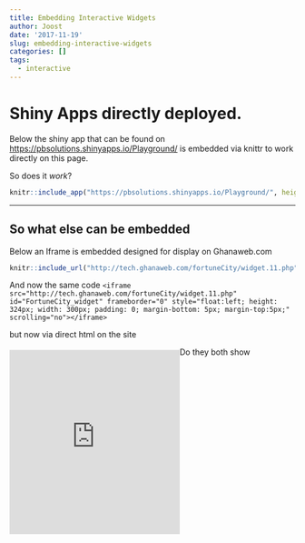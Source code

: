 ```yaml
---
title: Embedding Interactive Widgets
author: Joost
date: '2017-11-19'
slug: embedding-interactive-widgets
categories: []
tags:
  - interactive
---
```

# Shiny Apps directly deployed.

Below the shiny app that can be found on <https://pbsolutions.shinyapps.io/Playground/> is embedded via knittr  to work directly on this page. 

So does it _work_?

```r
knitr::include_app("https://pbsolutions.shinyapps.io/Playground/", height = "672px")
```

___

## So what else can be embedded

Below an Iframe is embedded designed for display on Ghanaweb.com


```r
knitr::include_url("http://tech.ghanaweb.com/fortuneCity/widget.11.php")
```


And now the same code 
``` <iframe src="http://tech.ghanaweb.com/fortuneCity/widget.11.php" id="FortuneCity_widget" frameborder="0" style="float:left; height: 324px; width: 300px; padding: 0; margin-bottom: 5px; margin-top:5px;" scrolling="no"></iframe>
```

but now via direct html on the site

<iframe src="http://tech.ghanaweb.com/fortuneCity/widget.11.php" id="FortuneCity_widget" frameborder="0" style="float:left; height: 324px; width: 300px; padding: 0; margin-bottom: 5px; margin-top:5px;" scrolling="no"></iframe>

Do they both show

